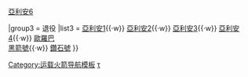 {{Navbox<!-- note, Russian rockets are covered separately-->
|name  = 歐洲運載火箭
|title = [[歐洲]][[運載火箭]]
|liststyle = padding:0.25em 0; line-height:1.4em; <!--otherwise lists can appear to form cotninuous whole-->
|state = {{{state|<includeonly>autocollapse</includeonly><noinclude>uncollapsed</noinclude>}}}

|group1 = 現役
|list1  = {{nowrap begin}}{{flagicon|EU}} [[亞利安五號運載火箭|亞利安5]] {{nowrap end}}<br/> {{nowrap begin}} {{flagicon|ITA}} {{flagicon|EU}} [[織女星運載火箭|織女星]]

|group2 = 开发中
|list2  = {{nowrap begin}}{{flagicon|ROM}} [[哈斯運載火箭|哈斯]]{{·w}}[[亞利安6號運載火箭|亞利安6]]{{nowrap end}}

|group3 = 退役
|list3  = {{nowrap begin}}{{flagicon|EU}} [[亞利安一號運載火箭|亞利安1]]{{·w}} [[阿里安2号运载火箭|亞利安2]]{{·w}} [[亞利安三號運載火箭|亞利安3]]{{·w}} [[亞利安四號運載火箭|亞利安4]]{{·w}} [[歐羅巴運載火箭|歐羅巴]]<br/> {{flagicon|UK}} [[黑箭號運載火箭|黑箭號]]{{·w}} {{flagicon|FRA}} [[鑽石號運載火箭|鑽石號]]{{nowrap end}}
}}<noinclude>

{{Documentation}}

[[Category:运载火箭导航模板]]
[[Category:Expendable launch systems|τ]]
</noinclude>